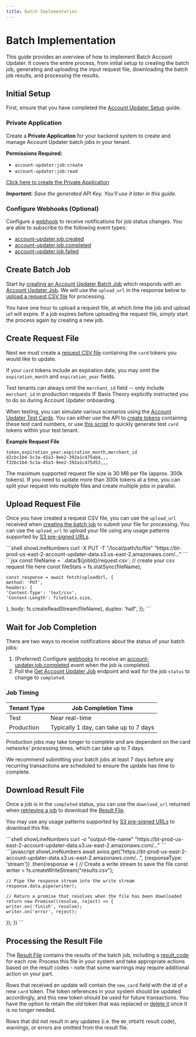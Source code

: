 ```yaml
---
title: Batch Implementation
---
```



# Batch Implementation

This guide provides an overview of how to implement Batch Account Updater. It covers the entire process, from initial setup to creating the batch job, generating and uploading the input request file, downloading the batch job results, and processing the results.

## Initial Setup

First, ensure that you have completed the [Account Updater Setup](/docs/guides/account-updater/setup) guide.

### Private Application

Create a **Private Application** for your backend system to create and manage Account Updater batch jobs in your tenant.

**Permissions Required:**
- `account-updater:job:create`
- `account-updater:job:read`

[Click here to create the Private Application](https://portal.basistheory.com/applications/create?type=private&permissions=account-updater%3Ajob%3Acreate&permissions=account-updater%3Ajob%3Aread&name=Batch+Account+Updater)

***Important:** Save the generated API Key. You'll use it later in this guide.*

### Configure Webhooks (Optional)

Configure a [webhook](/docs/api/webhooks) to receive notifications for job status changes. You are able to subscribe to the following event types:

- [account-updater.job.created](/docs/api/webhooks/eventdata#job-created)
- [account-updater.job.completed](/docs/api/webhooks/eventdata#job-completed)
- [account-updater.job.failed](/docs/api/webhooks/eventdata#job-failed)

## Create Batch Job

Start by [creating an Account Updater Batch Job](/docs/api/account-updater/batch/#create-account-updater-batch-job) which responds with an [Account Updater Job](#account-updater-job).
We will use the `upload_url` in the response below to [upload a request CSV file](#upload-request-file) for processing.

You have one hour to upload a request file, at which time the job and upload url will expire. If a job expires before uploading the request file, simply start the process again by creating a new job.

## Create Request File

Next we must create a [request CSV file](/docs/api/account-updater/batch/#request-file-format) containing the `card` tokens you would like to update.

If your `card` tokens include an expiration date, you may omit the `expiration_month` and `expiration_year` fields.

Test tenants can always omit the `merchant_id` field -- only include `merchant_id` in production requests IF Basis Theory explicitly instructed you to do so during Account Updater onboarding.

When testing, you can simulate various scenarios using the [Account Updater Test Cards](/docs/api/account-updater/testing#test-cards).
You can either use the API to [create tokens](/docs/api/tokens/#create-token) containing these test card numbers, or use [this script](/docs/api/account-updater/testing#generating-test-tokens) to quickly generate test `card` tokens within your test tenant.

**Example Request File**

```csv
token,expiration_year,expiration_month,merchant_id
d2cbc1b4-5c3a-45a3-9ee2-392a1c475ab4,,,
f32bc1b4-5c3a-45a3-9ee2-392a1c475d53,,,
```

<Alert> The maximum supported request file size is 30 MB per file (approx. 300k tokens). If you need to update more than 300k tokens at a time, you can split your request into multiple files and create multiple jobs in parallel.</Alert>

## Upload Request File

Once you have created a request CSV file, you can use the `upload_url` received when [creating the batch job](#create-batch-job) to submit your file for processing.
You can use the `upload_url` to upload your file using any usage patterns supported by [S3 pre-signed URLs](https://docs.aws.amazon.com/AmazonS3/latest/userguide/PresignedUrlUploadObject.html).

<Tabs className="bt-tabs" groupId="languages">
  <TabItem value="shell" label="cURL">
    ```shell showLineNumbers
    curl -X PUT -T "/local/path/to/file" "https://bt-prod-us-east-2-account-updater-data.s3.us-east-2.amazonaws.com/..."
    ```
  </TabItem>
  <TabItem value="node" label="Node">
    ```jsx
    const fileName = `.data/${jobId}/request.csv`; // create your csv request file here
    const fileStats = fs.statSync(fileName);

    const response = await fetch(uploadUrl, {
    method: 'PUT',
    headers: {
    'Content-Type': 'text/csv',
    'Content-Length': fileStats.size,
  },
    body: fs.createReadStream(fileName),
    duplex: 'half',
  });
    ```
  </TabItem>
</Tabs>

## Wait for Job Completion

There are two ways to receive notifications about the status of your batch jobs:

1. (Preferred) Configure [webhooks](#configure-webhooks-optional) to receive an [account-updater.job.completed](/docs/api/webhooks/eventdata#job-completed) event when the job is completed.
2. Poll the [Get Account Updater Job](/docs/api/account-updater/batch/#get-account-updater-job) endpoint and wait for the job `status` to change to `completed`.

### Job Timing

| Tenant Type | Job Completion Time                    |
|-------------|----------------------------------------|
| Test        | Near real-time                         |
| Production  | Typically 1 day, can take up to 7 days |

Production jobs may take longer to complete and are dependent on the card networks' processing times, which can take up to 7 days.

We recommend submitting your batch jobs at least 7 days before any recurring transactions are scheduled to ensure the update has time to complete.

## Download Result File

Once a job is in the `completed` status, you can use the `download_url` returned when [retrieving a job](/docs/api/account-updater/batch/#get-account-updater-job) to download the [Result File](/docs/api/account-updater/batch/#result-file-format).

You may use any usage patterns supported by [S3 pre-signed URLs](https://docs.aws.amazon.com/AmazonS3/latest/userguide/using-presigned-url.html) to download this file.

<Tabs className="bt-tabs" groupId="languages">
  <TabItem value="shell" label="cURL">
    ```shell showLineNumbers
    curl -o "output-file-name" "https://bt-prod-us-east-2-account-updater-data.s3.us-east-2.amazonaws.com/..."
    ```
  </TabItem>
  <TabItem value="node" label="Node">
    ```javascript showLineNumbers
    await axios.get("https://bt-prod-us-east-2-account-updater-data.s3.us-east-2.amazonaws.com/...", {responseType: 'stream'})
    .then(response => {
    // Create a write stream to save the file
    const writer = fs.createWriteStream("results.csv");

    // Pipe the response stream into the write stream
    response.data.pipe(writer);

    // Return a promise that resolves when the file has been downloaded
    return new Promise((resolve, reject) => {
    writer.on('finish', resolve);
    writer.on('error', reject);
  });
  })
    ```
  </TabItem>
</Tabs>


## Processing the Result File

The [Result File](/docs/api/account-updater/batch/#result-file-format) contains the results of the batch job, including a [result_code](/docs/api/account-updater/result-codes) for each row.
Process this file in your system and take appropriate actions based on the result codes - note that some warnings may require additional action on your part.

Rows that received an update will contain the `new_card` field with the id of a new `card` token. The token references in your system should be updated accordingly, and this new token should be used for future transactions.
You have the option to retain the old token that was replaced or [delete it](/docs/api/tokens/#delete-token) once it is no longer needed.

Rows that did not result in any updates (i.e. the `NO_UPDATE` result code), warnings, or errors are omitted from the result file.
